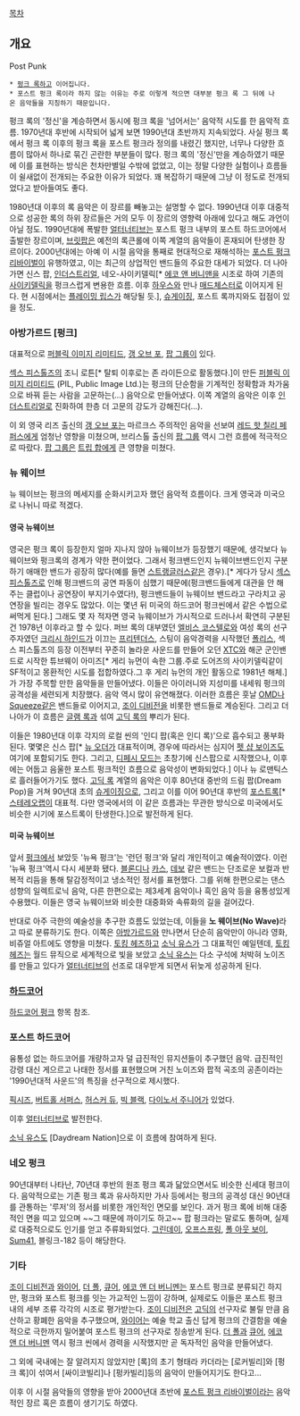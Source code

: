 [[목차]]

== 개요 ==

Post Punk

 * [[펑크 록]]하고 이어집니다.
 * 포스트 펑크 록이라 하지 않는 이유는 주로 이렇게 적으면 대부분 펑크 록 그 뒤에 나온 음악들을 지칭하기 때문입니다.

펑크 록의 '정신'을 계승하면서 동시에 펑크 록을 '넘어서는' 음악적 시도를 한 음악적 흐름. 1970년대 후반에 시작되어 넓게 보면 1990년대 초반까지 지속되었다. 사실 펑크 록에서 펑크 록 이후의 펑크 록을 포스트 펑크라 정의를 내렸긴 했지만, 너무나 다양한 흐름이 많아서 하나로 묶긴 곤란한 부분들이 많다. 펑크 록의 '정신'만을 계승하였기 때문에 이를 표현하는 방식은 천차만별일 수밖에 없었고, 이는 정말 다양한 실험이나 흐름들이 쉴새없이 전개되는 주요한 이유가 되었다. 꽤 복잡하기 때문에 그냥 이 정도로 전개되었다고 받아들여도 좋다. 

1980년대 이후의 록 음악은 이 장르를 빼놓고는 설명할 수 없다. 1990년대 이후 대중적으로 성공한 록의 하위 장르들은 거의 모두 이 장르의 영향력 아래에 있다고 해도 과언이 아닐 정도. 1990년대에 폭발한 [[얼터너티브]]는 포스트 펑크 내부의 포스트 하드코어에서 출발한 장르이며, [[브릿팝]]은 예전의 록큰롤에 이쪽 계열의 음악들이 혼재되어 탄생한 장르이다.  2000년대에는 아예 이 시절 음악을 통째로 현대적으로 재해석하는 [[포스트 펑크 리바이벌]]이 유행하였고, 이는 최근의 상업적인 밴드들의 주요한 대세가 되었다. 더 나아가면 신스 팝, [[인더스트리얼]], 네오-사이키델릭[* [[에코 앤 버니맨]]을 시조로 하여 기존의 [[사이키델릭]]을 펑크스럽게 변용한 흐름. 이후 [[하우스]]와 만나 [[매드체스터]]로 이어지게 된다. 현 시점에서는 [[플레이밍 립스]]가 해당될 듯.], [[슈게이징]], 포스트 록까지와도 접점이 있을 정도. 

=== 아방가르드 [펑크] === 
대표적으로 [[퍼블릭 이미지 리미티드]], [[갱 오브 포]], [[팝 그룹]]이 있다.

[[섹스 피스톨즈]]의 조니 로튼[* 탈퇴 이후로는 존 라이든으로 활동했다.]이 만든 [[퍼블릭 이미지 리미티드]] (PIL, Public Image Ltd.)는 펑크의 단순함을 기계적인 정확함과 차가움으로 바꿔 듣는 사람을 고문하는(...) 음악으로 만들어냈다. 이쪽 계열의 음악은 이후 [[인더스트리얼]]로 진화하여 한층 더 고문의 강도가 강해진다(...).

이 외 영국 리즈 출신의 [[갱 오브 포]]는 마르크스 주의적인 음악을 선보여 [[레드 핫 칠리 페퍼스]]에게 엄청난 영향을 미쳤으며, 브리스톨 출신의 [[팝 그룹]] 역시 그런 흐름에 적극적으로 따랐다. [[팝 그룹]]은 [[트립 합]]에게 큰 영향을 미쳤다.

=== 뉴 웨이브 ===
뉴 웨이브는 펑크의 메세지를 순화시키고자 했던 음악적 흐름이다. 크게 영국과 미국으로 나뉘니 따로 적겠다.

==== 영국 뉴웨이브 ====
영국은 펑크 록이 등장한지 얼마 지나지 않아 뉴웨이브가 등장했기 때문에, 생각보다 뉴웨이브와 펑크록의 경계가 약한 편이었다. 그래서 펑크밴드인지 뉴웨이브밴드인지 구분하기 애매한 밴드가 굉장히 많다(예를 들면 [[스트랭글러스]]같은 경우).[* 게다가 당시 [[섹스 피스톨즈]]로 인해 펑크밴드의 공연 파동이 심했기 때문에(펑크밴드들에게 대관을 안 해주는 클럽이나 공연장이 부지기수였다!), 펑크밴드들이 뉴웨이브 밴드라고 구라치고 공연장을 빌리는 경우도 많았다. 이는 몇년 뒤 미국의 하드코어 펑크씬에서 같은 수법으로 써먹게 된다.] 그래도 몇 자 적자면 영국 뉴웨이브가 가시적으로 드러나서 확연히 구분된건 1978년 이후라고 할 수 있다. 퍼브 록의 대부였던 [[엘비스 코스텔로]]와 여성 록의 선구주자였던 [[크리시 하인드]]가 이끄는 [[프리텐더스]], 스팅이 음악경력을 시작했던 [[폴리스]], 섹스 피스톨즈의 등장 이전부터 꾸준히 놀라운 사운드를 만들어 오던 [[XTC]]와 해군 군인밴드로 시작한 튜브웨이 아미즈[* 게리 뉴먼이 속한 그룹.주로 도어즈의 사이키델릭같이 SF적이고 몽환적인 시도를 접합하였다.그 후 게리 뉴먼의 개인 활동으로 1981년 해체.]가 가장 주목할 만한 음악들을 만들어냈다. 이들은 아이러니와 지성미를 내세워 펑크의 공격성을 세련되게 치장했다. 음악 역시 많이 유연해졌다. 이러한 흐름은 훗날 [[OMD]]나 [[Squeeze]]같은 밴드들로 이어지고, [[조이 디비전]]을 비롯한 밴드들로 계승된다. 그리고 더 나아가 이 흐름은 [[글램 록]]과 섞여 [[고딕 록]]의 뿌리가 된다.

이들은 1980년대 이후 각지의 로컬 씬의 '인디 팝(혹은 인디 록)'으로 흡수되고 풍부화된다. 몇몇은 신스 팝[* [[뉴 오더]]가 대표적이며, 경우에 따라서는 심지어 [[펫 샵 보이즈]]도 여기에 포함되기도 한다. 그리고, [[디페시 모드]]는 초창기에 신스팝으로 시작했으나, 이후에는 어둡고 음울한 포스트 펑크적인 흐름으로 음악성이 변화되었다.] 이나 뉴 로맨틱스로 흘러들어가기도 했다. [[고딕 록]] 계열의 음악은 이후 80년대 중반의 드림 팝(Dream Pop)을 거쳐 90년대 초의 [[슈게이징]]으로, 그리고 이를 이어 90년대 후반의 [[포스트록]][* [[스테레오랩]]이 대표적. 다만 영국에서의 이 같은 흐름과는 무관한 방식으로 미국에서도 비슷한 시기에 포스트록이 탄생한다.]으로 발전하게 된다. 

==== 미국 뉴웨이브 ====
앞서 [[펑크]]에서 보았듯 '뉴욕 펑크'는 '런던 펑크'와 달리 개인적이고 예술적이였다. 이런 '뉴욕 펑크'역시 다시 세분화 됐다. [[블론디]]나 [[카스]], [[데보]] 같은 밴드는 단조로운 보컬과 반복적 리듬을 통해 탈감정적이고 냉소적인 정서를 표현했다. 그를 위해 한편으로는 댄스 성향의 일렉트로닉 음악, 다른 한편으로는 제3세계 음악이나 흑인 음악 등을 융통성있게 수용했다. 이들은 영국 뉴웨이브와 비슷한 대중화와 속류화의 길을 걸어갔다.

반대로 아주 극한의 예술성을 추구한 흐름도 있었는데, 이들을 '''노 웨이브(No Wave)'''라고 따로 분류하기도 한다. 이쪽은 [[아방가르드]]와 만나면서 단순히 음악만이 아니라 영화, 비쥬얼 아트에도 영향을 미쳤다. [[토킹 헤즈]]하고 [[소닉 유스]]가 그 대표적인 예일텐데, [[토킹 헤즈]]는 월드 뮤직으로 세계적으로 빛을 보았고 [[소닉 유스]]는 다소 구석에 처박혀 노이즈를 만들고 있다가 [[얼터너티브]]의 선조로 대우받게 되면서 뒤늦게 성공하게 된다.

=== [[하드코어 펑크|하드코어]] === 

[[하드코어 펑크]] 항목 참조.

=== 포스트 하드코어 === 
융통성 없는 하드코어를 개량하고자 덜 급진적인 뮤지션들이 추구했던 음악. 급진적인 강령 대신 게으르고 나태한 정서를 표현했으며 거친 노이즈와 팝적 곡조의 공존이라는 '1990년대적 사운드'의 특징을 선구적으로 제시했다.

[[픽시즈]], [[버트홀 서퍼스]], [[허스커 듀]], [[빅 블랙]], [[다이노서 주니어]]가 있었다.

이후 [[얼터너티브]]로 발전한다.

[[소닉 유스]]도 [Daydream Nation]으로 이 흐름에 참여하게 된다.

=== 네오 펑크 ===
90년대부터 나타난, 70년대 후반의 원조 펑크 록과 닮았으면서도 비슷한 신세대 펑크이다. 음악적으로는 기존 펑크 록과 유사하지만 가사 등에서는 펑크의 공격성 대신 90년대를 관통하는 '루저'의 정서를 비롯한 개인적인 면모를 보인다. 과거 펑크 록에 비해 대중적인 면을 띠고 있으며 ~~그 때문에 까이기도 하고~~ 팝 펑크라는 말로도 통하며, 실제로 대중적으로도 인기를 얻고 주류화되었다. [[그린데이]], [[오프스프링]], [[폴 아웃 보이]], [[sum41|Sum41]], 블링크-182 등이 해당한다.
=== 기타 === 
[[조이 디비전]]과 [[와이어]], [[더 폴]], [[큐어]], [[에코 앤 더 버니멘]]는 포스트 펑크로 분류되긴 하지만, 펑크와 포스트 펑크를 잇는 가교적인 느낌이 강하며, 실제로도 이들은 포스트 펑크 내의 세부 조류 각각의 시조로 평가받는다. [[조이 디비전]]은 [[고딕]]의 선구자로 불릴 만큼 음산하고 황폐한 음악을 추구했으며, [[와이어]]는 예술 학교 출신 답게 펑크의 간결함을 예술적으로 극한까지 밀어붙여 포스트 펑크의 선구자로 칭송받게 된다. [[더 폴]]과 [[큐어]], [[에코 앤 더 버니멘]] 역시 펑크 씬에서 경력을 시작했지만 곧 독자적인 음악을 만들어냈다.

그 외에 국내에는 잘 알려지지 않았지만 [록]의 초기 형태라 카더라는 [로커빌리]와 [펑크 록]이 섞여서 [싸이코빌리]나 [펑카빌리]등의 음악이 만들어지기도 한다고...

이후 이 시절 음악들의 영향을 받아 2000년대 초반에 [[포스트 펑크 리바이벌]]이라는 음악적인 장르 혹은 흐름이 생기기도 하였다.
